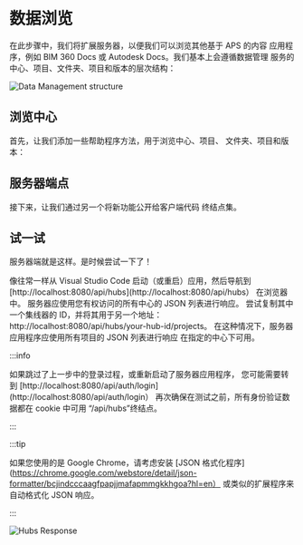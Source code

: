 


# 数据浏览

在此步骤中，我们将扩展服务器，以便我们可以浏览其他基于 APS 的内容
应用程序，例如 BIM 360 Docs 或 Autodesk Docs。我们基本上会遵循数据管理
服务的中心、项目、文件夹、项目和版本的层次结构：

![Data Management structure](./_shared/dm-structure.webp)

## 浏览中心

首先，让我们添加一些帮助程序方法，用于浏览中心、项目、
文件夹、项目和版本：

<EnvTabs NodeJsVsCode={NodeJsVsCodeHubs} DotNetVsCode={DotNetHubs} DotNetVs2022={DotNetHubs} />

## 服务器端点

接下来，让我们通过另一个将新功能公开给客户端代码
终结点集。

<EnvTabs NodeJsVsCode={NodeJsVsCodeEndpoints} DotNetVsCode={DotNetEndpoints} DotNetVs2022={DotNetEndpoints} />

## 试一试

服务器端就是这样。是时候尝试一下了！

像往常一样从 Visual Studio Code 启动（或重启）应用，然后导航到
[http://localhost:8080/api/hubs](http://localhost:8080/api/hubs） 在浏览器中。
服务器应使用您有权访问的所有中心的 JSON 列表进行响应。
尝试复制其中一个集线器的 ID，并将其用于另一个地址：http://localhost:8080/api/hubs/your-hub-id/projects。
在这种情况下，服务器应用程序应使用所有项目的 JSON 列表进行响应
在指定的中心下可用。



:::info

如果跳过了上一步中的登录过程，或重新启动了服务器应用程序，
您可能需要转到 [http://localhost:8080/api/auth/login](http://localhost:8080/api/auth/login）
再次确保在测试之前，所有身份验证数据都在 cookie 中可用
“/api/hubs”终结点。


:::





:::tip

如果您使用的是 Google Chrome，请考虑安装 [JSON 格式化程序](https://chrome.google.com/webstore/detail/json-formatter/bcjindcccaagfpapjjmafapmmgkkhgoa?hl=en）
或类似的扩展程序来自动格式化 JSON 响应。


:::



![Hubs Response](./_shared/hubs-response.webp)
